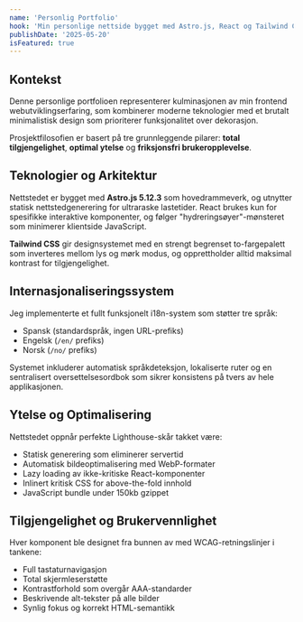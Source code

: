 ```yaml
---
name: 'Personlig Portfolio'
hook: 'Min personlige nettside bygget med Astro.js, React og Tailwind CSS, med en brutalt minimalistisk tilnærming og total webtilgjengelighet.'
publishDate: '2025-05-20'
isFeatured: true
---
```


## Kontekst

Denne personlige portfolioen representerer kulminasjonen av min frontend webutviklingserfaring, som kombinerer moderne teknologier med et brutalt minimalistisk design som prioriterer funksjonalitet over dekorasjon.

Prosjektfilosofien er basert på tre grunnleggende pilarer: **total tilgjengelighet**, **optimal ytelse** og **friksjonsfri brukeropplevelse**.

## Teknologier og Arkitektur

Nettstedet er bygget med **Astro.js 5.12.3** som hovedrammeverk, og utnytter statisk nettstedgenerering for ultraraske lastetider. React brukes kun for spesifikke interaktive komponenter, og følger "hydreringsøyer"-mønsteret som minimerer klientside JavaScript.

**Tailwind CSS** gir designsystemet med en strengt begrenset to-fargepalett som inverteres mellom lys og mørk modus, og opprettholder alltid maksimal kontrast for tilgjengelighet.

## Internasjonaliseringssystem

Jeg implementerte et fullt funksjonelt i18n-system som støtter tre språk:

- Spansk (standardspråk, ingen URL-prefiks)
- Engelsk (`/en/` prefiks)
- Norsk (`/no/` prefiks)

Systemet inkluderer automatisk språkdeteksjon, lokaliserte ruter og en sentralisert oversettelsesordbok som sikrer konsistens på tvers av hele applikasjonen.

## Ytelse og Optimalisering

Nettstedet oppnår perfekte Lighthouse-skår takket være:

- Statisk generering som eliminerer servertid
- Automatisk bildeoptimalisering med WebP-formater
- Lazy loading av ikke-kritiske React-komponenter
- Inlinert kritisk CSS for above-the-fold innhold
- JavaScript bundle under 150kb gzippet

## Tilgjengelighet og Brukervennlighet

Hver komponent ble designet fra bunnen av med WCAG-retningslinjer i tankene:

- Full tastaturnavigasjon
- Total skjermleserstøtte
- Kontrastforhold som overgår AAA-standarder
- Beskrivende alt-tekster på alle bilder
- Synlig fokus og korrekt HTML-semantikk

